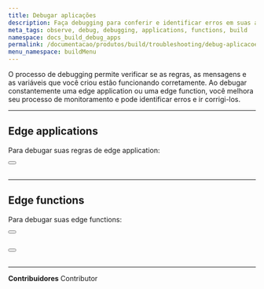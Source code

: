```yaml
---
title: Debugar aplicações
description: Faça debugging para conferir e identificar erros em suas aplicações.
meta_tags: observe, debug, debugging, applications, functions, build
namespace: docs_build_debug_apps
permalink: /documentacao/produtos/build/troubleshooting/debug-aplicacoes/
menu_namespace: buildMenu
---
```



O processo de debugging permite verificar se as regras, as mensagens e as variáveis que você criou estão funcionando corretamente. Ao debugar constantemente uma edge application ou uma edge function, você melhora seu processo de monitoramento e pode identificar erros e ir corrigi-los.


---

## Edge applications

Para debugar suas regras de edge application:

<Button href="/pt-br/documentacao/produtos/guias/debug-regras/" text="debug de regras criadas com rules engine" variant="secondary"></Button> <br></br>

---

## Edge functions

Para debugar suas edge functions:

<Button href="/pt-br/documentacao/produtos/guias/debugging-functions-data-stream/" text="debug de edge functions no Data Stream" variant="secondary"></Button> <br></br>

<Button href="/pt-br/documentacao/produtos/guias/debugging-functions-graphql/" text="debug de functions usando a api graphql⁠" variant="secondary"></Button> <br></br>



---


**Contribuidores** <ContributorList>Contributor</ContributorList>
